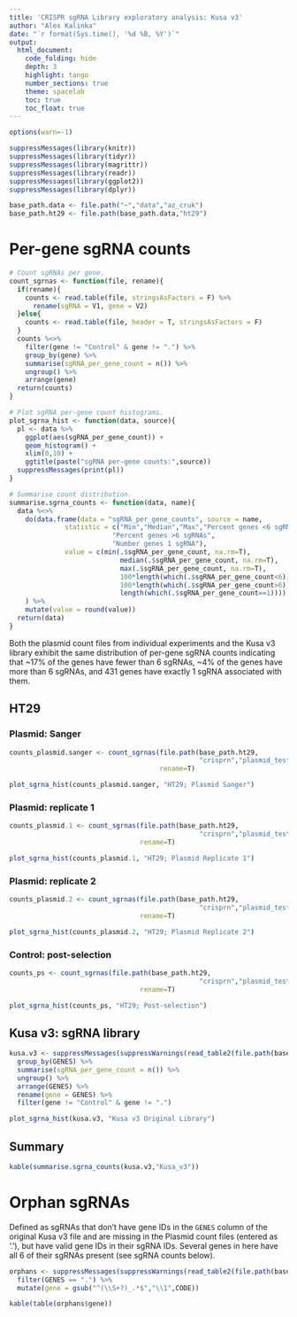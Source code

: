 ```yaml
---
title: 'CRISPR sgRNA Library exploratory analysis: Kusa v3'
author: "Alex Kalinka"
date: "`r format(Sys.time(), '%d %B, %Y')`"
output:
  html_document:
    code_folding: hide
    depth: 3
    highlight: tango
    number_sections: true
    theme: spacelab
    toc: true
    toc_float: true
---
```



```r
options(warn=-1)

suppressMessages(library(knitr))
suppressMessages(library(tidyr))
suppressMessages(library(magrittr))
suppressMessages(library(readr))
suppressMessages(library(ggplot2))
suppressMessages(library(dplyr))

base_path.data <- file.path("~","data","az_cruk")
base_path.ht29 <- file.path(base_path.data,"ht29")

```

# Per-gene sgRNA counts

```r
# Count sgRNAs per gene.
count_sgrnas <- function(file, rename){
  if(rename){
    counts <- read.table(file, stringsAsFactors = F) %>%
      rename(sgRNA = V1, gene = V2)
  }else{
    counts <- read.table(file, header = T, stringsAsFactors = F)
  }
  counts %<>%
    filter(gene != "Control" & gene != ".") %>%
    group_by(gene) %>%
    summarise(sgRNA_per_gene_count = n()) %>%
    ungroup() %>%
    arrange(gene)
  return(counts)
}

# Plot sgRNA per-gene count histograms.
plot_sgrna_hist <- function(data, source){
  pl <- data %>%
    ggplot(aes(sgRNA_per_gene_count)) +
    geom_histogram() +
    xlim(0,10) +
    ggtitle(paste("sgRNA per-gene counts:",source))
  suppressMessages(print(pl))
}

# Summarise count distribution.
summarise.sgrna_counts <- function(data, name){
  data %<>%
    do(data.frame(data = "sgRNA_per_gene_counts", source = name,
              statistic = c("Min","Median","Max","Percent genes <6 sgRNAs",
                          "Percent genes >6 sgRNAs",
                          "Number genes 1 sgRNA"),
              value = c(min(.$sgRNA_per_gene_count, na.rm=T),
                            median(.$sgRNA_per_gene_count, na.rm=T),
                            max(.$sgRNA_per_gene_count, na.rm=T),
                            100*length(which(.$sgRNA_per_gene_count<6))/nrow(.),
                            100*length(which(.$sgRNA_per_gene_count>6))/nrow(.),
                            length(which(.$sgRNA_per_gene_count==1))))
    ) %>%
    mutate(value = round(value))
  return(data)
}

```

Both the plasmid count files from individual experiments and the Kusa v3 library exhibit the same distribution of per-gene sgRNA counts indicating that ~17% of the genes have fewer than 6 sgRNAs, ~4% of the genes have more than 6 sgRNAs, and 431 genes have exactly 1 sgRNA associated with them.

## HT29 {.tabset}

### Plasmid: Sanger

```r
counts_plasmid.sanger <- count_sgrnas(file.path(base_path.ht29,
                                                "crisprn","plasmid_test","counts","Plasmid_Sanger.s_1.counts"),
                                      rename=T)

plot_sgrna_hist(counts_plasmid.sanger, "HT29; Plasmid Sanger")

```

### Plasmid: replicate 1

```r
counts_plasmid.1 <- count_sgrnas(file.path(base_path.ht29,
                                                "crisprn","plasmid_test","counts","Plasmid_AZ_1.s_1.counts"), 
                                 rename=T)

plot_sgrna_hist(counts_plasmid.1, "HT29; Plasmid Replicate 1")

```

### Plasmid: replicate 2

```r
counts_plasmid.2 <- count_sgrnas(file.path(base_path.ht29,
                                                "crisprn","plasmid_test","counts","Plasmid_AZ_2.s_1.counts"), 
                                 rename=T)

plot_sgrna_hist(counts_plasmid.2, "HT29; Plasmid Replicate 2")

```

### Control: post-selection

```r
counts_ps <- count_sgrnas(file.path(base_path.ht29,
                                                "crisprn","plasmid_test","counts","combined_counts.txt"), 
                                 rename=T)

plot_sgrna_hist(counts_ps, "HT29; Post-selection")

```


## Kusa v3: sgRNA library

```r
kusa.v3 <- suppressMessages(suppressWarnings(read_table2(file.path(base_path.data,"cleanr.tsv")))) %>%
  group_by(GENES) %>%
  summarise(sgRNA_per_gene_count = n()) %>%
  ungroup() %>%
  arrange(GENES) %>%
  rename(gene = GENES) %>%
  filter(gene != "Control" & gene != ".")

plot_sgrna_hist(kusa.v3, "Kusa v3 Original Library")

```

## Summary

```r
kable(summarise.sgrna_counts(kusa.v3,"Kusa_v3"))

```

# Orphan sgRNAs

Defined as sgRNAs that don't have gene IDs in the `GENES` column of the original Kusa v3 file and are missing in the Plasmid count files (entered as '.'), but have valid gene IDs in their sgRNA IDs. Several genes in here have all 6 of their sgRNAs present (see sgRNA counts below).

```r
orphans <- suppressMessages(suppressWarnings(read_table2(file.path(base_path.data,"cleanr.tsv")))) %>%
  filter(GENES == ".") %>%
  mutate(gene = gsub("^(\\S+?)_.*$","\\1",CODE))

kable(table(orphans$gene))

```

